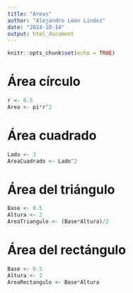 ```yaml
---
title: "Areas"
author: "Alejandro León Líndez"
date: "2024-10-14"
output: html_document
---
```


```r
knitr::opts_chunk$set(echo = TRUE)
```

# Área círculo

```r
r <- 0.5
Area <- pi*r^2
```

# Área cuadrado

```r
Lado <- 3
AreaCuadrado <- Lado^2
```

# Área del triángulo

```r
Base <- 0.5
Altura <- 2
AreaTriangulo <- (Base*Altura)/2
```

# Área del rectángulo

```r
Base <- 0.5
Altura <- 2
AreaRectangulo <- Base*Altura
```


